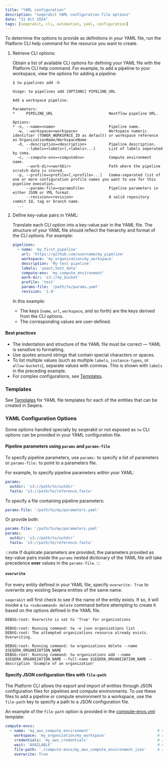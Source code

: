 ```yaml
---
title: "YAML configuration"
description: "seqerakit YAML configuration file options"
date: "21 Oct 2024"
tags: [seqerakit, cli, automation, yaml, configuration]
---
```


To determine the options to provide as definitions in your YAML file, run the Platform CLI help command for the resource you want to create.

1. Retrieve CLI options:

    Obtain a list of available CLI options for defining your YAML file with the Platform CLI help command. For example, to add a pipeline to your workspace, view the options for adding a pipeline:

    ```console
    $ tw pipelines add -h

    Usage: tw pipelines add [OPTIONS] PIPELINE_URL

    Add a workspace pipeline.

    Parameters:
    *     PIPELINE_URL                         Nextflow pipeline URL.

    Options:
    * -n, --name=<name>                        Pipeline name.
      -w, --workspace=<workspace>              Workspace numeric identifier (TOWER_WORKSPACE_ID as default) or workspace reference as OrganizationName/WorkspaceName
      -d, --description=<description>          Pipeline description.
          --labels=<labels>[,<labels>...]      List of labels seperated by coma.
      -c, --compute-env=<computeEnv>           Compute environment name.
          --work-dir=<workDir>                 Path where the pipeline scratch data is stored.
      -p, --profile=<profile>[,<profile>...]   Comma-separated list of one or more configuration profile names you want to use for this pipeline execution.
          --params-file=<paramsFile>           Pipeline parameters in either JSON or YML format.
          --revision=<revision>                A valid repository commit Id, tag or branch name.
      ...
    ```

1. Define key-value pairs in YAML:

    Translate each CLI option into a key-value pair in the YAML file. The structure of your YAML file should reflect the hierarchy and format of the CLI options. For example:

    ```yaml
    pipelines:
      - name: 'my_first_pipeline'
        url: 'https://github.com/username/my_pipeline'
        workspace: 'my_organization/my_workspace'
        description: 'My test pipeline'
        labels: 'yeast,test_data'
        compute-env: 'my_compute_environment'
        work-dir: 's3://my_bucket'
        profile: 'test'
        params-file: '/path/to/params.yaml'
        revision: '1.0'
    ```

    In this example:

    - The keys (`name`, `url`, `workspace`, and so forth) are the keys derived from the CLI options.
    - The corresponding values are user-defined.

#### Best practices
 
- The indentation and structure of the YAML file must be correct — YAML is sensitive to formatting.
- Use quotes around strings that contain special characters or spaces.
- To list multiple values (such as multiple `labels`, `instance-types`, or `allow-buckets`), separate values with commas. This is shown with `labels` in the preceding example.
- For complex configurations, see [Templates](./templates.mdx).

### Templates

See [Templates](./templates.mdx) for YAML file templates for each of the entities that can be created in Seqera.

### YAML Configuration Options

Some options handled specially by seqerakit or not exposed as `tw` CLI options can be provided in your YAML configuration file.

#### Pipeline parameters using `params` and `params-file`

To specify pipeline parameters, use `params:` to specify a list of parameters or `params-file:` to point to a parameters file.

For example, to specify pipeline parameters within your YAML:

```yaml
params:
  outdir: 's3://path/to/outdir'
  fasta: 's3://path/to/reference.fasta'
```

To specify a file containing pipeline parameters:

```yaml
params-file: '/path/to/my/parameters.yaml'
```

Or provide both:

```yaml
params-file: '/path/to/my/parameters.yaml'
params:
  outdir: 's3://path/to/outdir'
  fasta: 's3://path/to/reference.fasta'
```

:::note 
If duplicate parameters are provided, the parameters provided as key-value pairs inside the `params` nested dictionary of the YAML file will take precedence **over** values in the `params-file`.
:::

#### `overwrite`

For every entity defined in your YAML file, specify `overwrite: True` to overwrite any existing Seqera entities of the same name.

`seqerakit` will first check to see if the name of the entity exists. If so, it will invoke a `tw <subcommand> delete` command before attempting to create it based on the options defined in the YAML file.

```console
DEBUG:root: Overwrite is set to 'True' for organizations

DEBUG:root: Running command: tw -o json organizations list
DEBUG:root: The attempted organizations resource already exists. Overwriting.

DEBUG:root: Running command: tw organizations delete --name $SEQERA_ORGANIZATION_NAME
DEBUG:root: Running command: tw organizations add --name $SEQERA_ORGANIZATION_NAME --full-name $SEQERA_ORGANIZATION_NAME --description 'Example of an organization'
```

#### Specify JSON configuration files with `file-path`

The Platform CLI allows the export and import of entities through JSON configuration files for pipelines and compute environments. To use these files to add a pipeline or compute environment to a workspace, use the `file-path` key to specify a path to a JSON configuration file.

An example of the `file-path` option is provided in the [compute-envs.yml](./templates/compute-envs.yml) template:

```yaml
compute-envs:
  - name: 'my_aws_compute_environment'                              # required
    workspace: 'my_organization/my_workspace'                       # required
    credentials: 'my_aws_credentials'                               # required
    wait: 'AVAILABLE'                                               # optional
    file-path: './compute-envs/my_aws_compute_environment.json'     # required
    overwrite: True
```
